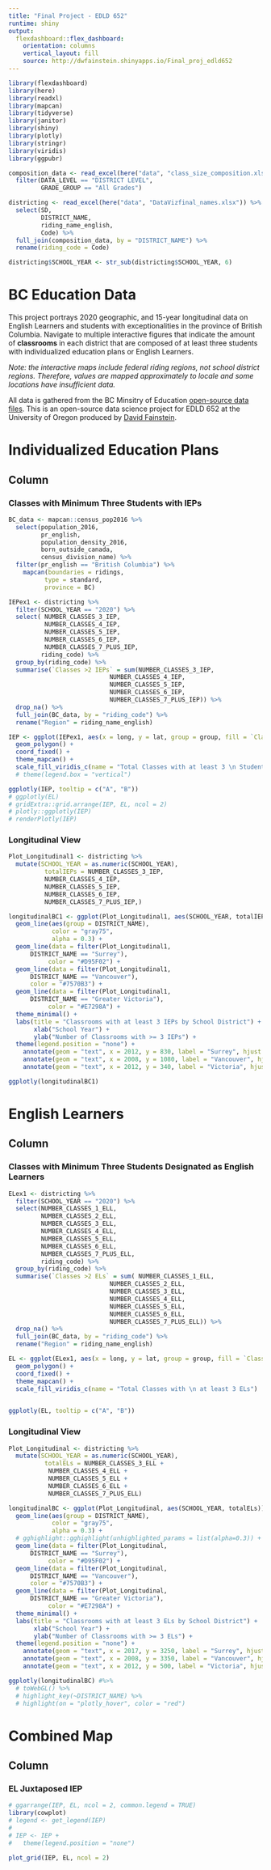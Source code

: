 ```yaml
---
title: "Final Project - EDLD 652"
runtime: shiny
output: 
  flexdashboard::flex_dashboard:
    orientation: columns
    vertical_layout: fill
    source: http://dwfainstein.shinyapps.io/Final_proj_edld652
---
```


```r
library(flexdashboard)
library(here)
library(readxl)
library(mapcan)
library(tidyverse)
library(janitor)
library(shiny)
library(plotly)
library(stringr)
library(viridis)
library(ggpubr)
```

``` r
composition_data <- read_excel(here("data", "class_size_composition.xlsx")) %>% 
  filter(DATA_LEVEL == "DISTRICT LEVEL",
         GRADE_GROUP == "All Grades")

districting <- read_excel(here("data", "DataVizfinal_names.xlsx")) %>% 
  select(SD,
         DISTRICT_NAME,
         riding_name_english,
         Code) %>% 
  full_join(composition_data, by = "DISTRICT_NAME") %>% 
  rename(riding_code = Code)

districting$SCHOOL_YEAR <- str_sub(districting$SCHOOL_YEAR, 6)

```

BC Education Data {.sidebar}
===================================
This project portrays 2020 geographic, and 15-year longitudinal data on English Learners and students with exceptionalities in the province of British Columbia. Navigate to multiple interactive figures that indicate the amount of **classrooms** in each district that are composed of at least three students with individualized education plans or English Learners. 

*Note: the interactive maps include federal riding regions, not school district regions. Therefore, values are mapped approximately to locale and some locations have insufficient data.*

All data is gathered from the BC Minsitry of Education [open-source data files](https://catalogue.data.gov.bc.ca/dataset). This is an open-source data science project for EDLD 652 at the University of Oregon produced by [David Fainstein](https://twitter.com/TeachAbilities).


Individualized Education Plans
===============================
Column {.tabset}
----------------------
### Classes with Minimum Three Students with IEPs

```r
BC_data <- mapcan::census_pop2016 %>% 
  select(population_2016,
         pr_english,
         population_density_2016,
         born_outside_canada,
         census_division_name) %>% 
  filter(pr_english == "British Columbia") %>% 
    mapcan(boundaries = ridings,
          type = standard,
          province = BC)

IEPex1 <- districting %>% 
  filter(SCHOOL_YEAR == "2020") %>% 
  select( NUMBER_CLASSES_3_IEP,
          NUMBER_CLASSES_4_IEP,
          NUMBER_CLASSES_5_IEP,
          NUMBER_CLASSES_6_IEP,
          NUMBER_CLASSES_7_PLUS_IEP,
         riding_code) %>% 
  group_by(riding_code) %>% 
  summarise(`Classes >2 IEPs` = sum(NUMBER_CLASSES_3_IEP,
                            NUMBER_CLASSES_4_IEP,
                            NUMBER_CLASSES_5_IEP,
                            NUMBER_CLASSES_6_IEP,
                            NUMBER_CLASSES_7_PLUS_IEP)) %>%
  drop_na() %>% 
  full_join(BC_data, by = "riding_code") %>% 
  rename("Region" = riding_name_english) 

IEP <- ggplot(IEPex1, aes(x = long, y = lat, group = group, fill = `Classes >2 IEPs`, A = Region, B = `Classes >2 IEPs`)) +
  geom_polygon() +
  coord_fixed() +
  theme_mapcan() +
  scale_fill_viridis_c(name = "Total Classes with at least 3 \n Students with IEPs") #+
  # theme(legend.box = "vertical")

ggplotly(IEP, tooltip = c("A", "B"))
# ggplotly(EL)
# gridExtra::grid.arrange(IEP, EL, ncol = 2)
# plotly::ggplotly(IEP)
# renderPlotly(IEP)

```
### Longitudinal View

```r

Plot_Longitudinal1 <- districting %>% 
  mutate(SCHOOL_YEAR = as.numeric(SCHOOL_YEAR),
          totalIEPs = NUMBER_CLASSES_3_IEP,
          NUMBER_CLASSES_4_IEP,
          NUMBER_CLASSES_5_IEP,
          NUMBER_CLASSES_6_IEP,
          NUMBER_CLASSES_7_PLUS_IEP,)

longitudinalBC1 <- ggplot(Plot_Longitudinal1, aes(SCHOOL_YEAR, totalIEPs))+
  geom_line(aes(group = DISTRICT_NAME),
            color = "gray75",
            alpha = 0.3) +
  geom_line(data = filter(Plot_Longitudinal1,
      DISTRICT_NAME == "Surrey"),
           color = "#D95F02") +
  geom_line(data = filter(Plot_Longitudinal1,
      DISTRICT_NAME == "Vancouver"),
      color = "#7570B3") +
  geom_line(data = filter(Plot_Longitudinal1,
      DISTRICT_NAME == "Greater Victoria"),
           color = "#E7298A") +
  theme_minimal() +
  labs(title = "Classrooms with at least 3 IEPs by School District") +
       xlab("School Year") +
       ylab("Number of Classrooms with >= 3 IEPs") +
  theme(legend.position = "none") +
    annotate(geom = "text", x = 2012, y = 830, label = "Surrey", hjust = "left") +
    annotate(geom = "text", x = 2008, y = 1080, label = "Vancouver", hjust = "left") +
    annotate(geom = "text", x = 2012, y = 340, label = "Victoria", hjust = "left")

ggplotly(longitudinalBC1)


```



English Learners
=============================

Column {.tabset}
-----------------------------------------------------------------------

### Classes with Minimum Three Students Designated as English Learners

```r

ELex1 <- districting %>% 
  filter(SCHOOL_YEAR == "2020") %>% 
  select(NUMBER_CLASSES_1_ELL,
         NUMBER_CLASSES_2_ELL,
         NUMBER_CLASSES_3_ELL,
         NUMBER_CLASSES_4_ELL,
         NUMBER_CLASSES_5_ELL,
         NUMBER_CLASSES_6_ELL,
         NUMBER_CLASSES_7_PLUS_ELL,
         riding_code) %>%
  group_by(riding_code) %>%
  summarise(`Classes >2 ELs` = sum( NUMBER_CLASSES_1_ELL, 
                            NUMBER_CLASSES_2_ELL,
                            NUMBER_CLASSES_3_ELL,
                            NUMBER_CLASSES_4_ELL,
                            NUMBER_CLASSES_5_ELL,
                            NUMBER_CLASSES_6_ELL,
                            NUMBER_CLASSES_7_PLUS_ELL)) %>%
  drop_na() %>%
  full_join(BC_data, by = "riding_code") %>% 
  rename("Region" = riding_name_english)

EL <- ggplot(ELex1, aes(x = long, y = lat, group = group, fill = `Classes >2 ELs`, A = Region, B = `Classes >2 ELs`)) +
  geom_polygon() +
  coord_fixed() +
  theme_mapcan() +
  scale_fill_viridis_c(name = "Total Classes with \n at least 3 ELs")
  

ggplotly(EL, tooltip = c("A", "B"))

```

### Longitudinal View


```r

Plot_Longitudinal <- districting %>% 
  mutate(SCHOOL_YEAR = as.numeric(SCHOOL_YEAR),
          totalELs = NUMBER_CLASSES_3_ELL +
           NUMBER_CLASSES_4_ELL +
           NUMBER_CLASSES_5_ELL +
           NUMBER_CLASSES_6_ELL +
           NUMBER_CLASSES_7_PLUS_ELL)

longitudinalBC <- ggplot(Plot_Longitudinal, aes(SCHOOL_YEAR, totalELs))+
  geom_line(aes(group = DISTRICT_NAME),
            color = "gray75",
            alpha = 0.3) +
  # gghighlight::gghighlight(unhighlighted_params = list(alpha=0.3)) +
  geom_line(data = filter(Plot_Longitudinal,
      DISTRICT_NAME == "Surrey"),
           color = "#D95F02") +
  geom_line(data = filter(Plot_Longitudinal,
      DISTRICT_NAME == "Vancouver"),
      color = "#7570B3") +
  geom_line(data = filter(Plot_Longitudinal,
      DISTRICT_NAME == "Greater Victoria"),
           color = "#E7298A") +
  theme_minimal() +
  labs(title = "Classrooms with at least 3 ELs by School District") +
       xlab("School Year") +
       ylab("Number of Classrooms with >= 3 ELs") +
  theme(legend.position = "none") +
    annotate(geom = "text", x = 2017, y = 3250, label = "Surrey", hjust = "left") +
    annotate(geom = "text", x = 2008, y = 3350, label = "Vancouver", hjust = "left") +
    annotate(geom = "text", x = 2012, y = 500, label = "Victoria", hjust = "left")

ggplotly(longitudinalBC) #%>% 
  # toWebGL() %>% 
  # highlight_key(~DISTRICT_NAME) %>%
  # highlight(on = "plotly_hover", color = "red")


```

Combined Map
=============================

Column {data-width=350}
-----------------------------------------------------------------------

### EL Juxtaposed IEP


```r

# ggarrange(IEP, EL, ncol = 2, common.legend = TRUE)
library(cowplot)
# legend <- get_legend(IEP)
# 
# IEP <- IEP +
#   theme(legend.position = "none")

plot_grid(IEP, EL, ncol = 2)

````



